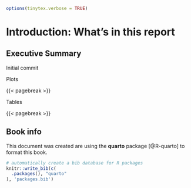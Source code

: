 ```r
options(tinytex.verbose = TRUE)
```

# Introduction: What's in this report {.unnumbered}

## Executive Summary
Initial commit

Plots

{{< pagebreak >}}

Tables

{{< pagebreak >}}

## Book info

This document was created are using the **quarto** package [@R-quarto] to format this book.

```r
# automatically create a bib database for R packages
knitr::write_bib(c(
  .packages(), "quarto"
), 'packages.bib')
```
